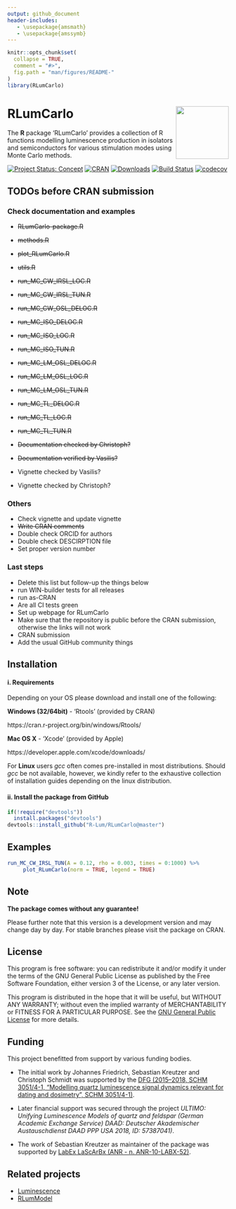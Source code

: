```yaml
---
output: github_document
header-includes:
   - \usepackage{amsmath}
   - \usepackage{amssymb}
---
```

<!-- README.md was auto-generated by README.Rmd. Please DO NOT edit by hand!-->

```r
knitr::opts_chunk$set(
  collapse = TRUE,
  comment = "#>",
  fig.path = "man/figures/README-"
)
library(RLumCarlo)
```

# RLumCarlo <img width=120px src="man/figures/Logo_RLumCarlo.png" align="right" />

The **R** package 'RLumCarlo' provides a collection of R functions modelling luminescence production in isolators and semiconductors for various stimulation modes using Monte Carlo methods.

[![Project Status: Concept](http://www.repostatus.org/badges/latest/concept.svg)](https://www.repostatus.org/#concept)
[![CRAN](http://www.r-pkg.org/badges/version/RLumCarlo)](https://cran.r-project.org/package=RLumCarlo)
[![Downloads](http://cranlogs.r-pkg.org/badges/grand-total/RLumCarlo)](http://www.r-pkg.org/pkg/RLumCarlo)
[![Build Status](https://travis-ci.com/R-Lum/RLumCarlo.svg?token=ymRxA7NeJn6EE7PixZr8&branch=master)](https://travis-ci.com/R-Lum/RLumCarlo)
[![codecov](https://codecov.io/gh/R-Lum/RLumCarlo/branch/master/graph/badge.svg?token=W0q5JUInf7)](https://codecov.io/gh/R-Lum/RLumCarlo)


## TODOs before CRAN submission

### Check documentation and examples

* ~~RLumCarlo-package.R~~
* ~~methods.R~~
* ~~plot_RLumCarlo.R~~
* ~~utils.R~~
* ~~run_MC_CW_IRSL_LOC.R~~
* ~~run_MC_CW_IRSL_TUN.R~~
* ~~run_MC_CW_OSL_DELOC.R~~
* ~~run_MC_ISO_DELOC.R~~
* ~~run_MC_ISO_LOC.R~~
* ~~run_MC_ISO_TUN.R~~
* ~~run_MC_LM_OSL_DELOC.R~~
* ~~run_MC_LM_OSL_LOC.R~~
* ~~run_MC_LM_OSL_TUN.R~~
* ~~run_MC_TL_DELOC.R~~
* ~~run_MC_TL_LOC.R~~
* ~~run_MC_TL_TUN.R~~

* ~~Documentation checked by Christoph?~~
* ~~Documentation verified by Vasilis?~~
* Vignette checked by Vasilis?
* Vignette checked by Christoph?

### Others

* Check vignette and update vignette
* ~~Write CRAN comments~~
* Double check ORCID for authors
* Double check DESCIRPTION file
* Set proper version number

### Last steps
* Delete this list but follow-up the things below
* run WIN-builder tests for all releases
* run as-CRAN
* Are all CI tests green
* Set up webpage for RLumCarlo
* Make sure that the repository is public
before the CRAN submission, otherwise the links will not work
* CRAN submission
* Add the usual GitHub community things


## Installation

#### i. Requirements

Depending on your OS please download and install one of the following:

**Windows (32/64bit)** - 'Rtools' (provided by CRAN)

   https://cran.r-project.org/bin/windows/Rtools/

**Mac OS X** - 'Xcode' (provided by Apple)

   https://developer.apple.com/xcode/downloads/

For **Linux** users *gcc* often comes pre-installed in most distributions. Should *gcc* be not available, however, we kindly refer to the exhaustive collection of installation guides depending on the linux distribution.

#### ii. Install the package from GitHub

```r
if(!require("devtools"))
  install.packages("devtools")
devtools::install_github("R-Lum/RLumCarlo@master")
```

## Examples

```r
run_MC_CW_IRSL_TUN(A = 0.12, rho = 0.003, times = 0:1000) %>%
     plot_RLumCarlo(norm = TRUE, legend = TRUE)
```

## Note

**The package comes without any guarantee!**

Please further note that this version is a development version and may change day by day. For stable branches please visit the package on CRAN.

## License

This program is free software: you can redistribute it and/or modify it under the terms of the GNU General Public License as published by the Free Software Foundation, either version 3 of the License, or any later version.

This program is distributed in the hope that it will be useful, but WITHOUT ANY WARRANTY; without even the implied warranty of MERCHANTABILITY or FITNESS FOR A PARTICULAR PURPOSE. See the [GNU General Public License](https://github.com/R-Lum/RLumCarlo/blob/master/LICENSE) for more details.

## <span class="glyphicon glyphicon-euro"></span> Funding

This project benefitted from support by various funding bodies. 

* The initial work by Johannes Friedrich, Sebastian Kreutzer and Christoph Schmidt was supported by the [DFG (2015–2018, SCHM 3051/4-1, "Modelling quartz luminescence signal dynamics relevant for dating and dosimetry", SCHM 3051/4-1)](https://gepris.dfg.de/gepris/projekt/279969851). 

* Later financial support was secured through the project *ULTIMO: Unifying Luminescence Models of quartz and feldspar (German Academic Exchange Service) DAAD: Deutscher Akademischer Austauschdienst DAAD PPP USA 2018, ID: 57387041)*. 

* The work of Sebastian Kreutzer as maintainer of the package was supported 
by [LabEx LaScArBx (ANR - n. ANR-10-LABX-52)](https://lascarbx.labex.u-bordeaux.fr).

## Related projects 

* [Luminescence](https://github.com/R-Lum/Luminescence)
* [RLumModel](https://github.com/R-Lum/RLumModel)

